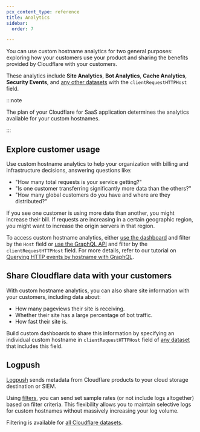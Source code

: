 ```yaml
---
pcx_content_type: reference
title: Analytics
sidebar:
  order: 7

---
```



You can use custom hostname analytics for two general purposes: exploring how your customers use your product and sharing the benefits provided by Cloudflare with your customers.

These analytics include **Site Analytics**, **Bot Analytics**, **Cache Analytics**, **Security Events**, and [any other datasets](/analytics/graphql-api/features/data-sets/) with the `clientRequestHTTPHost` field.

:::note


The plan of your Cloudflare for SaaS application determines the analytics available for your custom hostnames.


:::

## Explore customer usage

Use custom hostname analytics to help your organization with billing and infrastructure decisions, answering questions like:

* "How many total requests is your service getting?"
* "Is one customer transferring significantly more data than the others?"
* "How many global customers do you have and where are they distributed?"

If you see one customer is using more data than another, you might increase their bill. If requests are increasing in a certain geographic region, you might want to increase the origin servers in that region.

To access custom hostname analytics, either [use the dashboard](/analytics/faq/about-analytics/) and filter by the `Host` field or [use the GraphQL API](/analytics/graphql-api/) and filter by the `clientRequestHTTPHost` field. For more details, refer to our tutorial on [Querying HTTP events by hostname with GraphQL](/analytics/graphql-api/tutorials/end-customer-analytics/).

## Share Cloudflare data with your customers

With custom hostname analytics, you can also share site information with your customers, including data about:

* How many pageviews their site is receiving.
* Whether their site has a large percentage of bot traffic.
* How fast their site is.

Build custom dashboards to share this information by specifying an individual custom hostname in `clientRequestHTTPHost` field of [any dataset](/analytics/graphql-api/features/data-sets/) that includes this field.

## Logpush

[Logpush](/logs/logpush/) sends metadata from Cloudflare products to your cloud storage destination or SIEM.

Using [filters](/logs/logpush/logpush-job/filters/), you can send set sample rates (or not include logs altogether) based on filter criteria. This flexibility allows you to maintain selective logs for custom hostnames without massively increasing your log volume.

Filtering is available for [all Cloudflare datasets](/logs/logpush/logpush-job/datasets/zone/).

<Render file="filtering-limitations" product="logs" />
